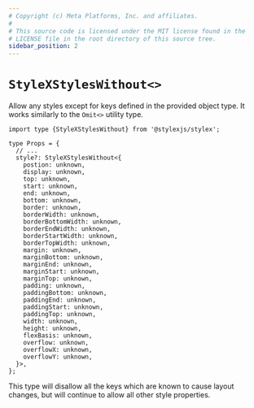 ```yaml
---
# Copyright (c) Meta Platforms, Inc. and affiliates.
#
# This source code is licensed under the MIT license found in the
# LICENSE file in the root directory of this source tree.
sidebar_position: 2
---
```


# `StyleXStylesWithout<>`

Allow any styles except for keys defined in the provided object type.
It works similarly to the `Omit<>` utility type.

```tsx
import type {StyleXStylesWithout} from '@stylexjs/stylex';

type Props = {
  // ...
  style?: StyleXStylesWithout<{
    postion: unknown,
    display: unknown,
    top: unknown,
    start: unknown,
    end: unknown,
    bottom: unknown,
    border: unknown,
    borderWidth: unknown,
    borderBottomWidth: unknown,
    borderEndWidth: unknown,
    borderStartWidth: unknown,
    borderTopWidth: unknown,
    margin: unknown,
    marginBottom: unknown,
    marginEnd: unknown,
    marginStart: unknown,
    marginTop: unknown,
    padding: unknown,
    paddingBottom: unknown,
    paddingEnd: unknown,
    paddingStart: unknown,
    paddingTop: unknown,
    width: unknown,
    height: unknown,
    flexBasis: unknown,
    overflow: unknown,
    overflowX: unknown,
    overflowY: unknown,
  }>,
};
```

This type will disallow all the keys which are known to cause layout
changes, but will continue to allow all other style properties.